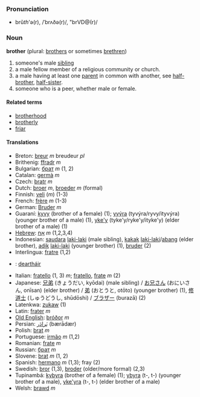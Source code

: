 ===Pronunciation===
*brŭ<i>th</i>'ə(r), /ˈbrʌðə(r)/, "brVD@(r)/

=== Noun ===
'''brother''' (plural: [[brothers]] or sometimes [[brethren]])

# someone's male [[sibling]]
# a male fellow member of a religious community or church.
# a male having at least one [[parent]] in common with another, see [[half-brother]], [[half-sister]].
# someone who is a peer, whether male or female.

==== Related terms ====
*[[brotherhood]]
*[[brotherly]]
*[[friar]]

==== Translations ====
*Breton: [[breur]] ''m'' breudeur ''pl''
*Brithenig: [[ffradr]] ''m''
*Bulgarian: [[брат]] ''m'' (1, 2)
*Catalan: [[germà]] ''m''
*Czech: [[bratr]] ''m''
*Dutch: [[broer]] ''m'', [[broeder]] ''m'' (formal)
*Finnish: [[veli]] (''m'') (1-3)
*French: [[frère]] ''m'' (1-3)
*German: [[Bruder]] ''m''
*Guaraní: [[kyvy]] (brother of a female) (1); [[yvýra]] (tyvýra/ryvy/ityvýra) (younger brother of a male) (1), [[yke'y]] (tyke'y/ryke'y/ityke'y) (elder brother of a male) (1)
*[[Hebrew]]: [[אָח]] ''m'' (1,2,3,4)
*Indonesian: [[saudara]] [[laki-laki]] (male sibling), [[kakak]] [[laki-laki]]/[[abang]] (elder brother), [[adik]] [[laki-laki]] (younger brother) (1), [[bruder]] (2)
*Interlingua: [[fratre]] (1,2)
*{{ga}}: [[deartháir]]
*Italian: [[fratello]] (1, 3) ''m''; [[fratello]], [[frate]] ''m'' (2)
*Japanese: [[兄弟]] (きょうだい, kyōdai) (male sibling) / [[お兄さん]] (おにいさん, onīsan) (elder brother) / [[弟]] (おとうと, otōto) (younger brother) (1), [[修道士]] (しゅうどうし, shūdōshi) / [[ブラザー]] (burazā) (2)
*Latenkwa: [[zukaw]] (1)
*Latin: [[frater]] ''m''
*[[Old English]]: [[bróðor]] ''m''
*Persian: [[بَرادَر]] (bærādær)
*Polish: [[brat]] ''m''
*Portuguese: [[irmão]] ''m'' (1,2)
*Romanian: [[frate]] ''m''
*Russian: [[брат]] ''m''
*Slovene: [[brat]] ''m'' (1, 2)
*Spanish: [[hermano]] ''m'' (1,3); fray (2)
*Swedish: [[bror]] (1,3), [[broder]] (older/more formal) (2,3)
*Tupinambá: [[kybyra]] (brother of a female) (1); [[ybyra]] (t-, t-) (younger brother of a male), [[yke'yra]] (t-, t-) (elder brother of a male)
*Welsh: [[brawd]] ''m''